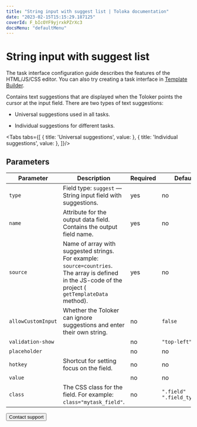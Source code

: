 ```yaml
---
title: "String input with suggest list | Toloka documentation"
date: "2023-02-15T15:15:29.187125"
coverId: F_bIcOYF9yjrxkPZrXc3
docsMenu: "defaultMenu"
---
```



# String input with suggest list

<Note mode="note" title="Note">

The task interface configuration guide describes the features of the HTML/JS/CSS editor. You can also try creating a task interface in [Template Builder](/docs/template-builder/).

</Note>

Contains text suggestions that are displayed when the Toloker points the cursor at the input field. There are two types of text suggestions:

- Universal suggestions used in all tasks.

- Individual suggestions for different tasks.

<Tabs tabs={[
  { title: 'Universal suggestions', value: <SuggestList1/> },
  { title: 'Individual suggestions', value: <SuggestList2/> },
]}/>

## Parameters

**Parameter**|**Description**|**Required**|**Default value**
----- | ----- | ----- | -----
`type`| Field type: `suggest` — String input field with suggestions. | yes | no
`name`| Attribute for the output data field. Contains the output field name. | yes | no
`source`| Name of array with suggested strings. For example: `source=countries`. The array is defined in the JS-code of the project ( `getTemplateData` method). | yes | no
`allowCustomInput`| Whether the Toloker can ignore suggestions and enter their own string. | no | `false`
`validation-show`| <SuggestTable1/>| no | `"top-left"`
`placeholder`| <SuggestTable2/>| no | no
`hotkey`| Shortcut for setting focus on the field. | no | no
`value`| <SuggestTable3/>| no | no
`class`| The CSS class for the field. For example: `class="mytask_field"`. | no | `".field" ".field_type_suggest"`

<Button view="defaultInverse" size="l" type="link" url="/docs/guide/troubleshooting/support?form-source=guide-t-components-suggest">Contact support</Button>
